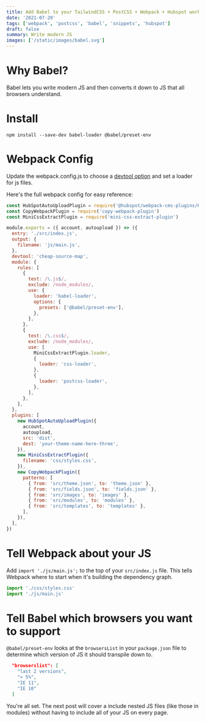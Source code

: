 ```yaml
---
title: Add Babel to your TailwindCSS + PostCSS + Webpack + Hubspot workflow (part fourt)
date: '2021-07-20'
tags: ['webpack', 'postcss', 'babel', 'snippets', 'hubspot']
draft: false
summary: Write modern JS
images: ['/static/images/babel.svg']
---
```


# Why Babel?

Babel lets you write modern JS and then converts it down to JS that all browsers understand.

# Install

```
npm install --save-dev babel-loader @babel/preset-env
```

# Webpack Config

Update the webpack.config.js to choose a [devtool option](https://github.com/webpack/webpack/tree/main/examples/source-map) and set a loader for js files.

Here's the full webpack config for easy reference:

```js
const HubSpotAutoUploadPlugin = require('@hubspot/webpack-cms-plugins/HubSpotAutoUploadPlugin')
const CopyWebpackPlugin = require('copy-webpack-plugin')
const MiniCssExtractPlugin = require('mini-css-extract-plugin')

module.exports = ({ account, autoupload }) => ({
  entry: './src/index.js',
  output: {
    filename: 'js/main.js',
  },
  devtool: 'cheap-source-map',
  module: {
    rules: [
      {
        test: /\.js$/,
        exclude: /node_modules/,
        use: {
          loader: 'babel-loader',
          options: {
            presets: ['@babel/preset-env'],
          },
        },
      },
      {
        test: /\.css$/,
        exclude: /node_modules/,
        use: [
          MiniCssExtractPlugin.loader,
          {
            loader: 'css-loader',
          },
          {
            loader: 'postcss-loader',
          },
        ],
      },
    ],
  },
  plugins: [
    new HubSpotAutoUploadPlugin({
      account,
      autoupload,
      src: 'dist',
      dest: 'your-theme-name-here-three',
    }),
    new MiniCssExtractPlugin({
      filename: 'css/styles.css',
    }),
    new CopyWebpackPlugin({
      patterns: [
        { from: 'src/theme.json', to: 'theme.json' },
        { from: 'src/fields.json', to: 'fields.json' },
        { from: 'src/images', to: 'images' },
        { from: 'src/modules', to: 'modules' },
        { from: 'src/templates', to: 'templates' },
      ],
    }),
  ],
})
```

# Tell Webpack about your JS

Add `import './js/main.js';` to the top of your `src/index.js` file. This tells Webpack where to start when it's building the dependency graph.

```js
import './css/styles.css'
import './js/main.js'
```

# Tell Babel which browsers you want to support

`@babel/preset-env` looks at the `browsersList` in your `package.json` file to determine which version of JS it should transpile down to.

```json
  "browserslist": [
    "last 2 versions",
    "> 5%",
    "IE 11",
    "IE 10"
  ]
```

You're all set. The next post will cover a include nested JS files (like those in modules) without having to include all of your JS on every page.
